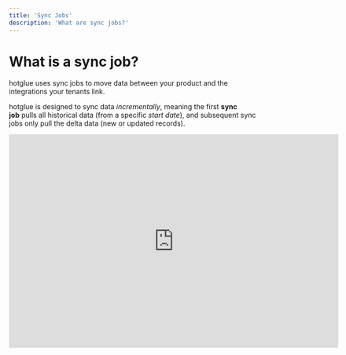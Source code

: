 ```yaml
---
title: 'Sync Jobs'
description: 'What are sync jobs?'
---
```


# What is a sync job?

hotglue uses sync jobs to move data between your product and the integrations your tenants link.

hotglue is designed to sync data _incrementally_, meaning the first **sync job** pulls all historical data (from a specific _start date_), and subsequent sync jobs only pull the delta data (new or updated records).

<iframe
  width="670"
  height="435"
  src="https://www.loom.com/embed/beda3c54f5c34a8dbe0cfac05fec25e8?hide_owner=true&hide_share=true&hide_title=true&hideEmbedTopBar=true"
  frameborder="0"
  allow="accelerometer; autoplay; clipboard-write; encrypted-media; gyroscope; picture-in-picture"
  allowFullScreen
></iframe>


